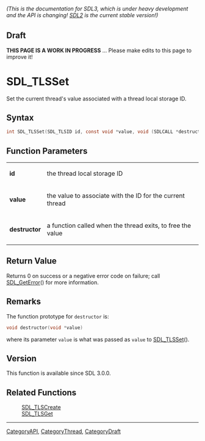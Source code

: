 ====== (This is the documentation for SDL3, which is under heavy development and the API is changing! [https://wiki.libsdl.org/ SDL2] is the current stable version!) ======

== Draft ==

'''THIS PAGE IS A WORK IN PROGRESS''' ... Please make edits to this page to improve it!



<!-- #*^*^*^*^*See https://wiki.libsdl.org/SGFunctions for details on editing this page*^*^*^*^* -->
= SDL_TLSSet =

Set the current thread's value associated with a thread local storage ID.

== Syntax ==

<syntaxhighlight lang='c'>
int SDL_TLSSet(SDL_TLSID id, const void *value, void (SDLCALL *destructor)(void*));
</syntaxhighlight>

== Function Parameters ==

{|
|'''id'''
|the thread local storage ID
|-
|'''value'''
|the value to associate with the ID for the current thread
|-
|'''destructor'''
|a function called when the thread exits, to free the value
|}

== Return Value ==

Returns 0 on success or a negative error code on failure; call
[[SDL_GetError]]() for more information.

== Remarks ==

The function prototype for <code>destructor</code> is:

<syntaxhighlight lang='c'>
void destructor(void *value)
</syntaxhighlight>

where its parameter <code>value</code> is what was passed as
<code>value</code> to [[SDL_TLSSet]]().

== Version ==

This function is available since SDL 3.0.0.

== Related Functions ==

:[[SDL_TLSCreate]]
:[[SDL_TLSGet]]

----
[[CategoryAPI]], [[CategoryThread]], [[CategoryDraft]]
<!-- #See the Style Guide for instructions on editing the footer. -->


